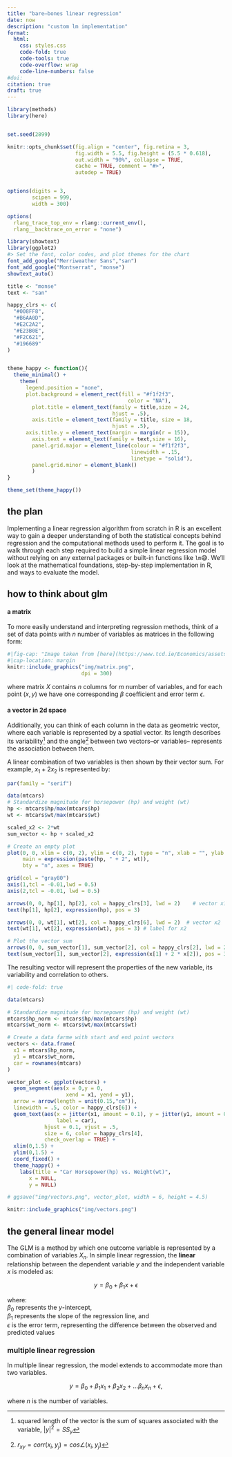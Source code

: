 ```yaml
---
title: "bare–bones linear regression"
date: now
description: "custom lm implementation"
format:
  html:
    css: styles.css
    code-fold: true
    code-tools: true
    code-overflow: wrap
    code-line-numbers: false
#doi: 
citation: true
draft: true
---
```


```r
library(methods)
library(here)


set.seed(2899)

knitr::opts_chunk$set(fig.align = "center", fig.retina = 3,
                      fig.width = 5.5, fig.height = (5.5 * 0.618),
                      out.width = "90%", collapse = TRUE, 
                      cache = TRUE, comment = "#>",
                      autodep = TRUE)


options(digits = 3,
        scipen = 999,
        width = 300)

options(
  rlang_trace_top_env = rlang::current_env(),
  rlang__backtrace_on_error = "none")
```

```r
library(showtext)
library(ggplot2)
#> Set the font, color codes, and plot themes for the chart
font_add_google("Merriweather Sans","san")
font_add_google("Montserrat", "monse")
showtext_auto()

title <- "monse"
text <- "san"

happy_clrs <- c(
  "#008FF8",
  "#B6AA0D", 
  "#E2C2A2", 
  "#E23B0E", 
  "#F2C621", 
  "#196689"
)


theme_happy <- function(){
  theme_minimal() +
    theme(
      legend.position = "none",
      plot.background = element_rect(fill = "#f1f2f3",
                                       color = "NA"),
        plot.title = element_text(family = title,size = 24,
                                  hjust = .5),
        axis.title = element_text(family = title, size = 18,
                                  hjust = .5),
      axis.title.y = element_text(margin = margin(r = 15)),
        axis.text = element_text(family = text,size = 16),
        panel.grid.major = element_line(colour = "#f1f2f3", 
                                        linewidth = .15, 
                                        linetype = "solid"),
        panel.grid.minor = element_blank()
        )
}

theme_set(theme_happy())
```

## the plan

Implementing a linear regression algorithm from scratch in R is an excellent way to gain a deeper understanding of both the statistical concepts behind regression and the computational methods used to perform it. The goal is to walk through each step required to build a simple linear regression model without relying on any external packages or built-in functions like `lm`😅. We'll look at the mathematical foundations, step-by-step implementation in R, and ways to evaluate the model.

## how to think about glm

#### a matrix

To more easily understand and interpreting regression methods, think of a set of data points with $n$ number of variables as matrices in the following form:

```r
#|fig-cap: "Image taken from [here](https://www.tcd.ie/Economics/assets/pdf/SER/2007/Colm_Friel.pdf)"
#|cap-location: margin
knitr::include_graphics("img/matrix.png",
                        dpi = 300)
```

where matrix $X$ contains $n$ columns for $m$ number of variables, and for each point $(x,y)$ we have one corresponding $\beta$ coefficient and error term $\epsilon$.

#### a vector in 2d space

Additionally, you can think of each column in the data as geometric vector, where each variable is represented by a spatial vector. Its length describes its variability[^1] and the angle[^2] between two vectors–or variables– represents the association between them.

[^1]: squared length of the vector is the sum of squares associated with the variable, $|y|^2 = SS_{y}$

[^2]: $r_{xy} = corr(x_{i},y_{j}) = cos\angle(x_{i},y_{j})$

A linear combination of two variables is then shown by their vector sum. For example, $x_{1} + 2x_{2}$ is represented by:

```r
par(family = "serif")

data(mtcars)
# Standardize magnitude for horsepower (hp) and weight (wt)
hp <- mtcars$hp/max(mtcars$hp)
wt <- mtcars$wt/max(mtcars$wt)

scaled_x2 <- 2*wt
sum_vector <- hp + scaled_x2

# Create an empty plot
plot(0, 0, xlim = c(0, 2), ylim = c(0, 2), type = "n", xlab = "", ylab = "",
     main = expression(paste(hp, " + 2", wt)),
     bty = "n", axes = TRUE)

grid(col = "gray80")
axis(1,tcl = -0.01,lwd = 0.5)
axis(2,tcl = -0.01, lwd = 0.5)

arrows(0, 0, hp[1], hp[2], col = happy_clrs[3], lwd = 2)    # vector x1
text(hp[1], hp[2], expression(hp), pos = 3) 

arrows(0, 0, wt[1], wt[2], col = happy_clrs[6], lwd = 2)  # vector x2
text(wt[1], wt[2], expression(wt), pos = 3) # label for x2

# Plot the vector sum
arrows(0, 0, sum_vector[1], sum_vector[2], col = happy_clrs[2], lwd = 2) # vector sum
text(sum_vector[1], sum_vector[2], expression(x[1] + 2 * x[2]), pos = 3)
```

The resulting vector will represent the properties of the new variable, its variability and correlation to others.

```r
#| code-fold: true

data(mtcars)

# Standardize magnitude for horsepower (hp) and weight (wt)
mtcars$hp_norm <- mtcars$hp/max(mtcars$hp)
mtcars$wt_norm <- mtcars$wt/max(mtcars$wt)

# Create a data farme with start and end point vectors
vectors <- data.frame(
  x1 = mtcars$hp_norm,
  y1 = mtcars$wt_norm,
  car = rownames(mtcars)
)

vector_plot <- ggplot(vectors) +
  geom_segment(aes(x = 0,y = 0,
                   xend = x1, yend = y1),
  arrow = arrow(length = unit(0.15,"cm")),
  linewidth = .5, color = happy_clrs[6]) +
  geom_text(aes(x = jitter(x1, amount = 0.1), y = jitter(y1, amount = 0.1), 
                label = car),
            hjust = 0.1, vjust = .5,
            size = 6, color = happy_clrs[4],
            check_overlap = TRUE) +
  xlim(0,1.5) +
  ylim(0,1.5) +
  coord_fixed() +
  theme_happy() +
    labs(title = "Car Horsepower(hp) vs. Weight(wt)",
       x = NULL,
       y = NULL)

# ggsave("img/vectors.png", vector_plot, width = 6, height = 4.5)

knitr::include_graphics("img/vectors.png")
```

## the general linear model

The GLM is a method by which one outcome variable is represented by a combination of variables $X_{n}$. In simple linear regression, the **linear** relationship between the dependent variable $y$ and the independent variable $x$ is modeled as:

$$
y = \beta_{0} + \beta_{1}x + \epsilon 
$$

where:\
$\beta_{0}$ represents the $y$-intercept,\
$\beta_{1}$ represents the slope of the regression line, and\
$\epsilon$ is the error term, representing the difference between the observed and predicted values

### multiple linear regression

In multiple linear regression, the model extends to accommodate more than two variables.

$$
y = \beta_{0} + \beta_{1}x_{1} + \beta_{2}x_{2} + ...\beta_{n}x_{n} + \epsilon,
$$

where $n$ is the number of variables.
